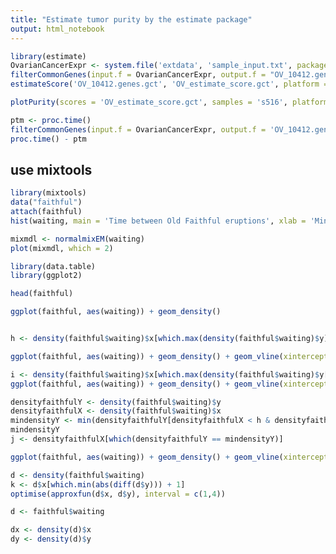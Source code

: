 ```yaml
---
title: "Estimate tumor purity by the estimate package"
output: html_notebook
---
```


```r
library(estimate)
OvarianCancerExpr <- system.file('extdata', 'sample_input.txt', package = 'estimate')
filterCommonGenes(input.f = OvarianCancerExpr, output.f = "OV_10412.genes.gct", id = 'GeneSymbol')
estimateScore('OV_10412.genes.gct', 'OV_estimate_score.gct', platform = 'affymetrix') -> d

plotPurity(scores = 'OV_estimate_score.gct', samples = 's516', platform = 'affymetrix')
```
```r
ptm <- proc.time()
filterCommonGenes(input.f = OvarianCancerExpr, output.f = 'OV_10412.genes.gct', id = 'GeneSymbol')
proc.time() - ptm
```


## use mixtools

```r
library(mixtools)
data("faithful")
attach(faithful)
hist(waiting, main = 'Time between Old Faithful eruptions', xlab = 'Minutes', ylab = '', cex.main = 1.5, cex.lab = 1.5, cex.axis = 1.4)

mixmdl <- normalmixEM(waiting)
plot(mixmdl, which = 2)

```
```r
library(data.table)
library(ggplot2)

head(faithful)

ggplot(faithful, aes(waiting)) + geom_density()



```

```r
h <- density(faithful$waiting)$x[which.max(density(faithful$waiting)$y)]

ggplot(faithful, aes(waiting)) + geom_density() + geom_vline(xintercept = h)
```

```r
i <- density(faithful$waiting)$x[which.max(density(faithful$waiting)$y[density(faithful$waiting)$x < 65])]
ggplot(faithful, aes(waiting)) + geom_density() + geom_vline(xintercept = i)

```
```r
densityfaithfulY <- density(faithful$waiting)$y
densityfaithfulX <- density(faithful$waiting)$x
mindensityY <- min(densityfaithfulY[densityfaithfulX < h & densityfaithfulX > i])
mindensityY
j <- densityfaithfulX[which(densityfaithfulY == mindensityY)]

ggplot(faithful, aes(waiting)) + geom_density() + geom_vline(xintercept = i) + geom_vline(xintercept = j) + geom_vline(xintercept = h)
```
```r
d <- density(faithful$waiting)
k <- d$x[which.min(abs(diff(d$y))) + 1]
optimise(approxfun(d$x, d$y), interval = c(1,4))
```
```r
d <- faithful$waiting

dx <- density(d)$x
dy <- density(d)$y
```


